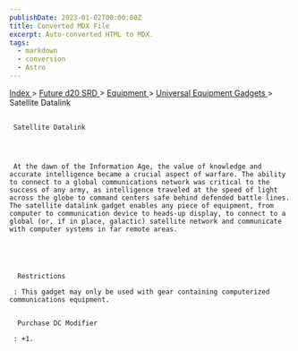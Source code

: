```yaml
---
publishDate: 2023-01-02T00:00:00Z
title: Converted MDX File
excerpt: Auto-converted HTML to MDX.
tags:
  - markdown
  - conversion
  - Astro
---
```


[
Index
](-index) >
[
Future d20 SRD
](future-d20-srd-index) >
[
Equipment
](future-d20-srd-equipment-index) >
[
Universal Equipment Gadgets
](future-d20-srd-equipment-gadgets-universal-equipment-index) > Satellite Datalink

##

     Satellite Datalink




     At the dawn of the Information Age, the value of knowledge and accurate intelligence became a crucial aspect of warfare. The ability to connect to a global communications network was critical to the success of any army, as intelligence traveled at the speed of light across the globe to command centers safe behind defended battle lines. The satellite datalink gadget enables any piece of equipment, from computer to communication device to heads-up display, to connect to a global (or, if in place, galactic) satellite network and communicate with computer systems in far remote areas.





      Restrictions

     : This gadget may only be used with gear containing computerized communications equipment.


      Purchase DC Modifier

     : +1.

